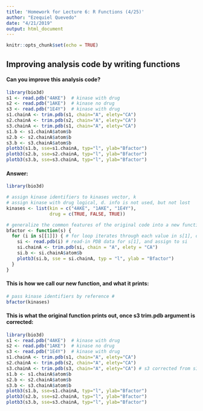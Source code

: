 ```yaml
---
title: 'Homework for Lecture 6: R Functions (4/25)'
author: "Ezequiel Quevedo"
date: "4/21/2019"
output: html_document
---
```


```r
knitr::opts_chunk$set(echo = TRUE)
```

## Improving analysis code by writing functions

#### Can you improve this analysis code?

```r
library(bio3d)
s1 <- read.pdb("4AKE")  # kinase with drug
s2 <- read.pdb("1AKE")  # kinase no drug
s3 <- read.pdb("1E4Y")  # kinase with drug
s1.chainA <- trim.pdb(s1, chain="A", elety="CA")
s2.chainA <- trim.pdb(s2, chain="A", elety="CA")
s3.chainA <- trim.pdb(s1, chain="A", elety="CA")
s1.b <- s1.chainA$atom$b
s2.b <- s2.chainA$atom$b
s3.b <- s3.chainA$atom$b
plotb3(s1.b, sse=s1.chainA, typ="l", ylab="Bfactor")
plotb3(s2.b, sse=s2.chainA, typ="l", ylab="Bfactor")
plotb3(s3.b, sse=s3.chainA, typ="l", ylab="Bfactor")
```

#### Answer:

```r
library(bio3d)

# assign kinase identifiers to kinases vector, k
# assign kinase with drug logical, d. info is not used, but not lost
kinases <- list(kin = c("4AKE", "1AKE", "1E4Y"), 
                drug = c(TRUE, FALSE, TRUE)) 

# generalize the common features of the original code into a new function, bfactor
bfactor <- function(s) {
  for (i in s[[1]]) { # for loop iterates through each value in s[1], our kinase IDs
    si <- read.pdb(i) # read-in PDB data for s[1], and assign to si
    si.chainA <- trim.pdb(si, chain = "A", elety = "CA") 
    si.b <- si.chainA$atom$b
    plotb3(si.b, sse = si.chainA, typ = "l", ylab = "Bfactor")
  }
}
```

#### This is how we call our new function, and what it prints:

```r
# pass kinase identifiers by reference #
bfactor(kinases)
```

#### This is what the original function prints out, once s3 trim.pdb argument is corrected:

```r
library(bio3d)
s1 <- read.pdb("4AKE")  # kinase with drug
s2 <- read.pdb("1AKE")  # kinase no drug
s3 <- read.pdb("1E4Y")  # kinase with drug
s1.chainA <- trim.pdb(s1, chain="A", elety="CA")
s2.chainA <- trim.pdb(s2, chain="A", elety="CA")
s3.chainA <- trim.pdb(s3, chain="A", elety="CA") # s3 corrected from s1
s1.b <- s1.chainA$atom$b
s2.b <- s2.chainA$atom$b
s3.b <- s3.chainA$atom$b
plotb3(s1.b, sse=s1.chainA, typ="l", ylab="Bfactor")
plotb3(s2.b, sse=s2.chainA, typ="l", ylab="Bfactor")
plotb3(s3.b, sse=s3.chainA, typ="l", ylab="Bfactor")
```

